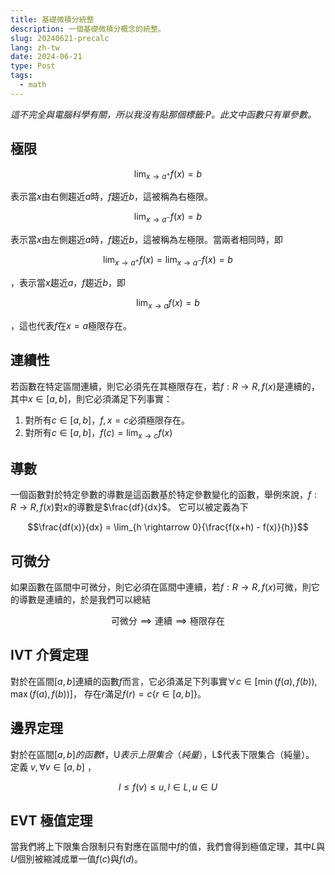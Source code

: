 ```yaml
---
title: 基礎微積分統整
description: 一個基礎微積分概念的統整。
slug: 20240621-precalc
lang: zh-tw
date: 2024-06-21
type: Post
tags:
  - math
---
```


_這不完全與電腦科學有關，所以我沒有貼那個標籤:P。此文中函數只有單參數。_

## 極限

```math
\lim_{x \rightarrow a^{+}}{f(x)} = b
```

表示當$x$由右側趨近$a$時，$f$趨近$b$，這被稱為右極限。

```math
\lim_{x \rightarrow a^{-}}{f(x)} = b
```

表示當$x$由左側趨近$a$時，$f$趨近$b$，這被稱為左極限。當兩者相同時，即

```math
\lim_{x \rightarrow a^{+}}{f(x)} = \lim_{x \rightarrow a^{-}}{f(x)} = b
```

，表示當$x$趨近$a$，$f$趨近$b$，即

```math
\lim_{x \rightarrow a}{f(x)} = b
```

，這也代表$f$在$x=a$極限存在。

## 連續性

若函數在特定區間連續，則它必須先在其極限存在，若$f: R \rightarrow R, f(x)$是連續的，
其中$x \in [a,b]$，則它必須滿足下列事實：

1. 對所有$c \in [a,b]$，$f, x=c$必須極限存在。
2. 對所有$c \in [a,b]$，$f(c) = \lim_{x \rightarrow c}{f(x)}$

## 導數

一個函數對於特定參數的導數是這函數基於特定參數變化的函數，舉例來說，$f: R \rightarrow R, f(x)$對$x$的導數是$\frac{df}{dx}$。
它可以被定義為下

```math
\frac{df(x)}{dx} = \lim_{h \rightarrow 0}{\frac{f(x+h) - f(x)}{h}}
```

## 可微分

如果函數在區間中可微分，則它必須在區間中連續，若$f: R \rightarrow R, f(x)$可微，則它的導數是連續的，於是我們可以總結

```math
\text{可微分} \implies \text{連續} \implies \text{極限存在}
```

## IVT 介質定理

對於在區間$[a,b]$連續的函數$f$而言，它必須滿足下列事實$\forall c \in [\min(f(a), f(b)), \max(f(a), f(b)) ]$，
存在$r$滿足$f(r) = c \{r \in [a,b]\}$。

## 邊界定理

對於在區間$[a,b]的函數$f$，$U$表示上限集合（純量），$L$代表下限集合（純量）。
定義 $v, \forall v \in [a, b]$ ，

```math
l \leq f(v) \leq u, l \in L, u \in U
```

## EVT 極值定理

當我們將上下限集合限制只有對應在區間中$f$的值，我們會得到極值定理，其中$L$與$U$個別被縮減成單一值$f(c)$與$f(d)$。
